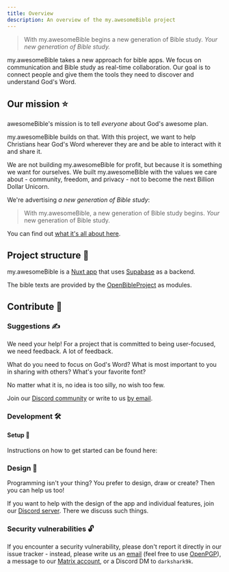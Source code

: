 ```yaml
---
title: Overview
description: An overview of the my.awesomeBible project
---
```


> With my.awesomeBible begins a new generation of Bible study. *Your new generation of Bible study.*

my.awesomeBible takes a new approach for bible apps.
We focus on communication and Bible study as real-time collaboration.
Our goal is to connect people and give them the tools they need to discover and understand God's Word.

## Our mission ⭐
awesomeBible's mission is to tell *everyone* about God's awesome plan.

my.awesomeBible builds on that.
With this project, we want to help Christians hear God's Word wherever they are and be able to interact with it and share it.

We are not building my.awesomeBible for profit, but because it is something we want for ourselves.
We built my.awesomeBible with the values we care about - community, freedom, and privacy - not to become the next Billion Dollar Unicorn.

We're advertising *a new generation of Bible study*:

> With my.awesomeBible, a new generation of Bible study begins. *Your* new generation of Bible study.

You can find out [what it's all about here](/en/myawesomebible/changelog/).


## Project structure 🍃
my.awesomeBible is a [Nuxt app](https://code.awesomebible.de/my.awesomebible-nuxt) that uses [Supabase](https://supabase.com) as a backend.

The bible texts are provided by the [OpenBibleProject](https://obp.awesomebible.de/) as modules.

## Contribute 🦄
### Suggestions ✍
We need your help!
For a project that is committed to being user-focused, we need feedback. A lot of feedback.

What do you need to focus on God's Word?
What is most important to you in sharing with others?
What's your favorite font?

No matter what it is, no idea is too silly, no wish too few.

Join our [Discord community](https://chat.awesomebible.de) or write to us [by email](mailto:hey@awesomebible.de).

### Development 🛠
#### Setup 🚀
Instructions on how to get started can be found here:

<LinkCard
	title="Setup of the development environment"
	description="Getting started with development on my.awesomeBible."
	href="/en/myawesomebible/setup/"
/>

### Design 🍥
Programming isn't your thing? You prefer to design, draw or create?
Then you can help us too!

If you want to help with the design of the app and individual features, join our [Discord server](https://chat.awesomebible.de). There we discuss such things.

### Security vulnerabilities 🔓
If you encounter a security vulnerability, please don't report it directly in our issue tracker - instead, please write us an [email](mailto:hey@awesomebible.de) (feel free to use [OpenPGP](https://awesomebible.de/keys/hey@awesomebible.de-pub.asc)), a message to our [Matrix account](https://matrix.to/#/@awesomebible:matrix.org), or a Discord DM to `darkshark9k`.
